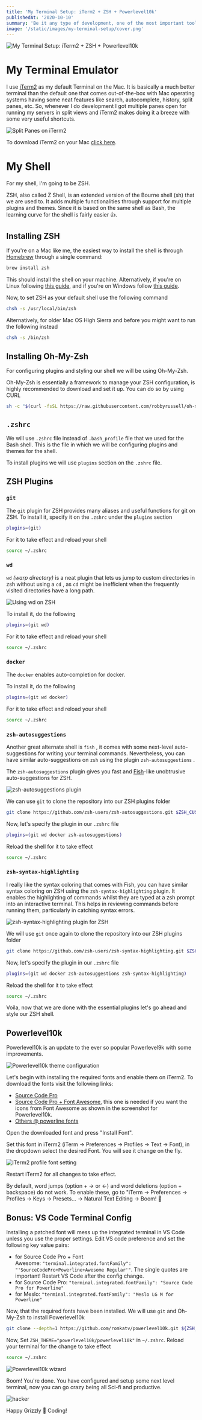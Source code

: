 ```yaml
---
title: 'My Terminal Setup: iTerm2 + ZSH + Powerlevel10k'
publishedAt: '2020-10-10'
summary: 'Be it any type of development, one of the most important tool is the terminal. Through this post I want to share my preferred terminal setup.'
image: '/static/images/my-terminal-setup/cover.png'
---
```


![My Terminal Setup: iTerm2 + ZSH + Powerlevel10k](/static/images/my-terminal-setup/cover.png)

# My Terminal Emulator

I use [iTerm2](https://www.iterm2.com/) as my default Terminal on the Mac. It is basically a much better terminal than the default one that comes out-of-the-box with Mac operating systems having some neat features like search, autocomplete, history, split panes, etc. So, whenever I do development I got multiple panes open for running my servers in split views and iTerm2 makes doing it a breeze with some very useful shortcuts.

![Split Panes on iTerm2](/static/images/my-terminal-setup/lots-of-sessions.png)

To download iTerm2 on your Mac [click here](https://www.iterm2.com/).

# My Shell

For my shell, I'm going to be ZSH.

ZSH, also called Z Shell, is an extended version of the Bourne shell (sh) that we are used to. It adds multiple functionalities through support for multiple plugins and themes. Since it is based on the same shell as Bash, the learning curve for the shell is fairly easier 👍.

## Installing ZSH

If you're on a Mac like me, the easiest way to install the shell is through [Homebrew](https://brew.sh/) through a single command:

```bash
brew install zsh
```

This should install the shell on your machine. Alternatively, if you're on Linux following [this guide](https://github.com/ohmyzsh/ohmyzsh/wiki/Installing-ZSH), and if you're on Windows follow [this guide](https://www.howtogeek.com/258518/how-to-use-zsh-or-another-shell-in-windows-10/).

Now, to set ZSH as your default shell use the following command

```bash
chsh -s /usr/local/bin/zsh
```

Alternatively, for older Mac OS High Sierra and before you might want to run the following instead

```bash
chsh -s /bin/zsh
```

## Installing Oh-My-Zsh

For configuring plugins and styling our shell we will be using Oh-My-Zsh.

Oh-My-Zsh is essentially a framework to manage your ZSH configuration, is highly recommended to download and set it up. You can do so by using CURL

```bash
sh -c "$(curl -fsSL https://raw.githubusercontent.com/robbyrussell/oh-my-zsh/master/tools/install.sh)"
```

## `.zshrc`

We will use `.zshrc` file instead of `.bash_profile` file that we used for the Bash shell. This is the file in which we will be configuring plugins and themes for the shell.

To install plugins we will use `plugins` section on the `.zshrc` file.

## ZSH Plugins

### `git`

The `git` plugin for ZSH provides many aliases and useful functions for git on ZSH. To install it, specify it on the `.zshrc` under the `plugins` section

```bash
plugins=(git)
```

For it to take effect and reload your shell

```bash
source ~/.zshrc
```

### `wd`

`wd` _(warp directory)_ is a neat plugin that lets us jump to custom directories in zsh without using a `cd` , as `cd` might be inefficient when the frequently visited directories have a long path.

![Using wd on ZSH](/static/images/my-terminal-setup/tty.gif)

To install it, do the following

```bash
plugins=(git wd)
```

For it to take effect and reload your shell

```bash
source ~/.zshrc
```

### `docker`

The `docker` enables auto-completion for docker.

To install it, do the following

```bash
plugins=(git wd docker)
```

For it to take effect and reload your shell

```bash
source ~/.zshrc
```

### `zsh-autosuggestions`

Another great alternate shell is `fish` , it comes with some next-level auto-suggestions for writing your terminal commands. Nevertheless, you can have similar auto-suggestions on `zsh` using the plugin `zsh-autosuggestions` .

The `zsh-autosuggestions` plugin gives you fast and [Fish](http://fishshell.com/)-like unobtrusive auto-suggestions for ZSH.

![zsh-autosuggestions plugin](/static/images/my-terminal-setup/zsh-autosuggestions.png)

We can use `git` to clone the repository into our ZSH plugins folder

```bash
git clone https://github.com/zsh-users/zsh-autosuggestions.git $ZSH_CUSTOM/plugins/zsh-autosuggestions
```

Now, let's specify the plugin in our `.zshrc` file

```bash
plugins=(git wd docker zsh-autosuggestions)
```

Reload the shell for it to take effect

```bash
source ~/.zshrc
```

### `zsh-syntax-highlighting`

I really like the syntax coloring that comes with Fish, you can have similar syntax coloring on ZSH using the `zsh-syntax-highlighting` plugin. It enables the highlighting of commands whilst they are typed at a zsh prompt into an interactive terminal. This helps in reviewing commands before running them, particularly in catching syntax errors.

![zsh-syntax-highlighting plugin for ZSH](/static/images/my-terminal-setup/zsh-syntax-highlighting-min.png)

We will use `git` once again to clone the repository into our ZSH plugins folder

```bash
git clone https://github.com/zsh-users/zsh-syntax-highlighting.git $ZSH_CUSTOM/plugins/zsh-syntax-highlighting
```

Now, let's specify the plugin in our `.zshrc` file

```bash
plugins=(git wd docker zsh-autosuggestions zsh-syntax-highlighting)
```

Reload the shell for it to take effect

```bash
source ~/.zshrc
```

Voila, now that we are done with the essential plugins let's go ahead and style our ZSH shell.

## Powerlevel10k

Powerlevel10k is an update to the ever so popular Powerlevel9k with some improvements.

![Powerlevel10k theme configuration](/static/images/my-terminal-setup/prompt-styles-high-contrast.png)

Let's begin with installing the required fonts and enable them on iTerm2. To download the fonts visit the following links:

- [Source Code Pro](https://github.com/powerline/fonts/blob/master/SourceCodePro/Source%20Code%20Pro%20for%20Powerline.otf)
- [Source Code Pro + Font Awesome](https://github.com/Falkor/dotfiles/blob/master/fonts/SourceCodePro%2BPowerline%2BAwesome%2BRegular.ttf), this one is needed if you want the icons from Font Awesome as shown in the screenshot for Powerlevel10k.
- [Others @ powerline fonts](https://github.com/powerline/fonts)

Open the downloaded font and press "Install Font".

Set this font in iTerm2 (iTerm → Preferences → Profiles → Text → Font), in the dropdown select the desired Font. You will see it change on the fly.

![iTerm2 profile font setting](/static/images/my-terminal-setup/profile-setting-iterm2.png)

Restart iTerm2 for all changes to take effect.

By default, word jumps (option + → or ←) and word deletions (option + backspace) do not work. To enable these, go to "iTerm → Preferences → Profiles → Keys → Presets... → Natural Text Editing → Boom! 🤯

## Bonus: VS Code Terminal Config

Installing a patched font will mess up the integrated terminal in VS Code unless you use the proper settings. Edit VS code preference and set the following key value pairs:

- for Source Code Pro + Font Awesome: `"terminal.integrated.fontFamily": "'SourceCodePro+Powerline+Awesome Regular'"`. The single quotes are important! Restart VS Code after the config change.
- for Source Code Pro: `"terminal.integrated.fontFamily": "Source Code Pro for Powerline"`
- for Meslo: `"terminal.integrated.fontFamily": "Meslo LG M for Powerline"`

Now, that the required fonts have been installed. We will use `git` and Oh-My-Zsh to install Powerlevel10k

```bash
git clone --depth=1 https://github.com/romkatv/powerlevel10k.git ${ZSH_CUSTOM:-$HOME/.oh-my-zsh/custom}/themes/powerlevel10k
```

Now, Set `ZSH_THEME="powerlevel10k/powerlevel10k"` in `~/.zshrc`. Reload your terminal for the change to take effect

```bash
source ~/.zshrc
```

![Powerlevel10k wizard](/static/images/my-terminal-setup/configuration-wizard.gif)

Boom! You're done. You have configured and setup some next level terminal, now you can go crazy being all Sci-fi and productive.

![hacker](/static/images/my-terminal-setup/200.gif)

Happy Grizzly 🐻 Coding!
